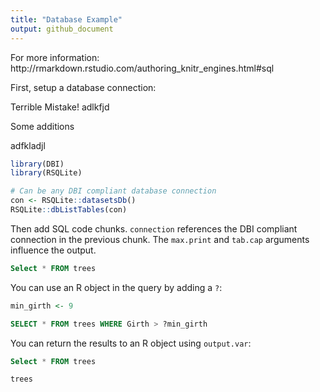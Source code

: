 ```yaml
---
title: "Database Example"
output: github_document
---
```


For more information: http://rmarkdown.rstudio.com/authoring_knitr_engines.html#sql

First, setup a database connection: 

Terrible Mistake!
adlkfjd

Some additions

adfkladjl
```r
library(DBI)
library(RSQLite)

# Can be any DBI compliant database connection
con <- RSQLite::datasetsDb()
RSQLite::dbListTables(con)
```

Then add SQL code chunks. `connection` references the DBI compliant connection in the previous chunk. The `max.print` and `tab.cap` arguments influence the output.


```sql
Select * FROM trees
```

You can use an R object in the query by adding a `?`:

```r
min_girth <- 9
```

```sql
SELECT * FROM trees WHERE Girth > ?min_girth
```

You can return the results to an R object using `output.var`:

```sql
Select * FROM trees
```

```r
trees
```